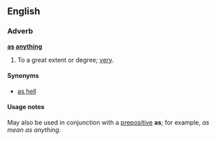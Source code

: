 ==English==
===Adverb===
'''[[as]] [[anything]]'''

# {{context|[[postpositive]]}} To a great extent or degree; [[very]].
====Synonyms====
*[[as hell]]
====Usage notes====
May also be used in conjunction with a [[prepositive]] '''as'''; for example, ''as mean as anything''.